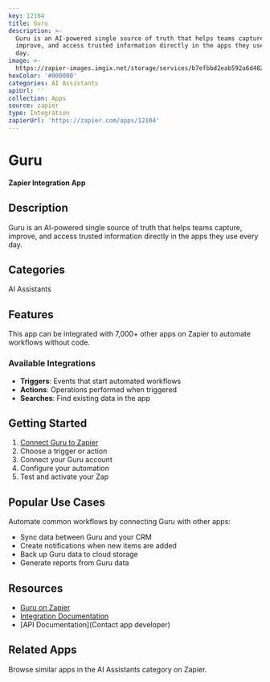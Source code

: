 ```yaml
---
key: 12104
title: Guru
description: >-
  Guru is an AI-powered single source of truth that helps teams capture,
  improve, and access trusted information directly in the apps they use every
  day.
image: >-
  https://zapier-images.imgix.net/storage/services/b7efbbd2eab592a6d482c94dfbe7b655.png?auto=format%2Ccompress&ixlib=python-3.0.0&q=50
hexColor: '#000000'
categories: AI Assistants
apiUrl: ''
collection: Apps
source: zapier
type: Integration
zapierUrl: 'https://zapier.com/apps/12104'
---
```

# Guru

**Zapier Integration App**

## Description

Guru is an AI-powered single source of truth that helps teams capture, improve, and access trusted information directly in the apps they use every day.

## Categories

AI Assistants

## Features

This app can be integrated with 7,000+ other apps on Zapier to automate workflows without code.

### Available Integrations

- **Triggers**: Events that start automated workflows
- **Actions**: Operations performed when triggered
- **Searches**: Find existing data in the app

## Getting Started

1. [Connect Guru to Zapier](https://zapier.com/apps/12104)
2. Choose a trigger or action
3. Connect your Guru account
4. Configure your automation
5. Test and activate your Zap

## Popular Use Cases

Automate common workflows by connecting Guru with other apps:

- Sync data between Guru and your CRM
- Create notifications when new items are added
- Back up Guru data to cloud storage
- Generate reports from Guru data

## Resources

- [Guru on Zapier](https://zapier.com/apps/12104)
- [Integration Documentation](https://zapier.com/apps/12104/integrations)
- [API Documentation](Contact app developer)

## Related Apps

Browse similar apps in the AI Assistants category on Zapier.
